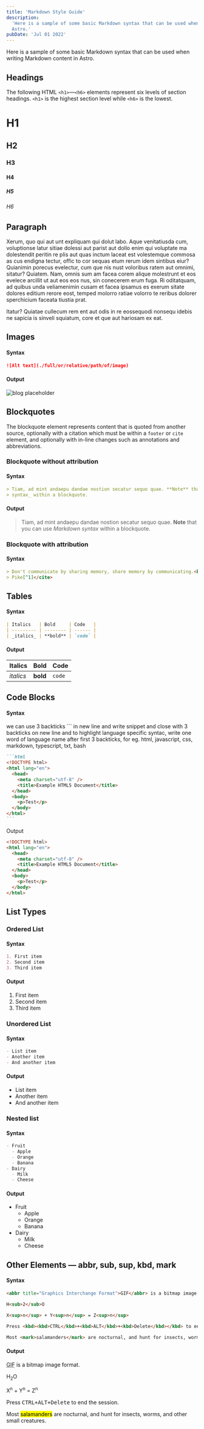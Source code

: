 ```yaml
---
title: 'Markdown Style Guide'
description:
  'Here is a sample of some basic Markdown syntax that can be used when writing Markdown content in
  Astro.'
pubDate: 'Jul 01 2022'
---
```


Here is a sample of some basic Markdown syntax that can be used when writing Markdown content in
Astro.

## Headings

The following HTML `<h1>`—`<h6>` elements represent six levels of section headings. `<h1>` is the
highest section level while `<h6>` is the lowest.

# H1

## H2

### H3

#### H4

##### H5

###### H6

## Paragraph

Xerum, quo qui aut unt expliquam qui dolut labo. Aque venitatiusda cum, voluptionse latur sitiae
dolessi aut parist aut dollo enim qui voluptate ma dolestendit peritin re plis aut quas inctum
laceat est volestemque commosa as cus endigna tectur, offic to cor sequas etum rerum idem sintibus
eiur? Quianimin porecus evelectur, cum que nis nust voloribus ratem aut omnimi, sitatur? Quiatem.
Nam, omnis sum am facea corem alique molestrunt et eos evelece arcillit ut aut eos eos nus, sin
conecerem erum fuga. Ri oditatquam, ad quibus unda veliamenimin cusam et facea ipsamus es exerum
sitate dolores editium rerore eost, temped molorro ratiae volorro te reribus dolorer sperchicium
faceata tiustia prat.

Itatur? Quiatae cullecum rem ent aut odis in re eossequodi nonsequ idebis ne sapicia is sinveli
squiatum, core et que aut hariosam ex eat.

## Images

#### Syntax

```markdown
![Alt text](./full/or/relative/path/of/image)
```

#### Output

![blog placeholder](/blog-placeholder-about.jpg)

## Blockquotes

The blockquote element represents content that is quoted from another source, optionally with a
citation which must be within a `footer` or `cite` element, and optionally with in-line changes such
as annotations and abbreviations.

### Blockquote without attribution

#### Syntax

```markdown
> Tiam, ad mint andaepu dandae nostion secatur sequo quae. **Note** that you can use _Markdown
> syntax_ within a blockquote.
```

#### Output

> Tiam, ad mint andaepu dandae nostion secatur sequo quae. **Note** that you can use _Markdown
> syntax_ within a blockquote.

### Blockquote with attribution

#### Syntax

```markdown
> Don't communicate by sharing memory, share memory by communicating.<br> — <cite>Rob
> Pike[^1]</cite>
```

[^1]:
    The above quote is excerpted from Rob Pike's [talk](https://www.youtube.com/watch?v=PAAkCSZUG1c)
    during Gopherfest, November 18, 2015.

## Tables

#### Syntax

```markdown
| Italics   | Bold     | Code   |
| --------- | -------- | ------ |
| _italics_ | **bold** | `code` |
```

#### Output

| Italics   | Bold     | Code   |
| --------- | -------- | ------ |
| _italics_ | **bold** | `code` |

## Code Blocks

#### Syntax

we can use 3 backticks ``` in new line and write snippet and close with 3 backticks on new line and
to highlight language specific syntac, write one word of language name after first 3 backticks, for
eg. html, javascript, css, markdown, typescript, txt, bash

````markdown
```html
<!DOCTYPE html>
<html lang="en">
  <head>
    <meta charset="utf-8" />
    <title>Example HTML5 Document</title>
  </head>
  <body>
    <p>Test</p>
  </body>
</html>
```
````

Output

```html
<!DOCTYPE html>
<html lang="en">
  <head>
    <meta charset="utf-8" />
    <title>Example HTML5 Document</title>
  </head>
  <body>
    <p>Test</p>
  </body>
</html>
```

## List Types

### Ordered List

#### Syntax

```markdown
1. First item
2. Second item
3. Third item
```

#### Output

1. First item
2. Second item
3. Third item

### Unordered List

#### Syntax

```markdown
- List item
- Another item
- And another item
```

#### Output

- List item
- Another item
- And another item

### Nested list

#### Syntax

```markdown
- Fruit
  - Apple
  - Orange
  - Banana
- Dairy
  - Milk
  - Cheese
```

#### Output

- Fruit
  - Apple
  - Orange
  - Banana
- Dairy
  - Milk
  - Cheese

## Other Elements — abbr, sub, sup, kbd, mark

#### Syntax

```markdown
<abbr title="Graphics Interchange Format">GIF</abbr> is a bitmap image format.

H<sub>2</sub>O

X<sup>n</sup> + Y<sup>n</sup> = Z<sup>n</sup>

Press <kbd><kbd>CTRL</kbd>+<kbd>ALT</kbd>+<kbd>Delete</kbd></kbd> to end the session.

Most <mark>salamanders</mark> are nocturnal, and hunt for insects, worms, and other small creatures.
```

#### Output

<abbr title='Graphics Interchange Format'>GIF</abbr> is a bitmap image format.

H<sub>2</sub>O

X<sup>n</sup> + Y<sup>n</sup> = Z<sup>n</sup>

Press <kbd><kbd>CTRL</kbd>+<kbd>ALT</kbd>+<kbd>Delete</kbd></kbd> to end the session.

Most <mark>salamanders</mark> are nocturnal, and hunt for insects, worms, and other small creatures.
